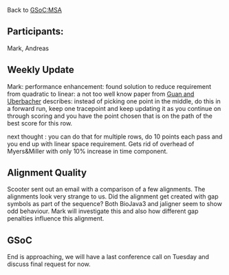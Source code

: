 Back to [[GSoC:MSA]]

==Participants:==
Mark,  Andreas

==Weekly Update==

Mark: performance enhancement: found solution to reduce requirement from quadratic to linear: a not too well know paper from [http://www.osti.gov/bridge/purl.cover.jsp?purl=/10168027-kXI3LM/native/ Guan and Uberbacher] describes: instead of picking one point in the middle, do this in a forward run, keep one tracepoint and keep updating it as you continue on through scoring and you have the point chosen that is on the path of the best score for this row.

next thought : you can do that for multiple rows, do 10 points each pass and you end up with linear space requirement. Gets rid of overhead of Myers&Miller with only 10% increase in time component.

== Alignment Quality ==

Scooter sent out an email with a comparison of a few alignments. The alignments look very strange to us. Did the alignment get created with gap symbols as part of the sequence? Both BioJava3 and jaligner seem to show odd behaviour. Mark will investigate this and also how different gap penalties influence this alignment.

== GSoC == 

End is approaching, we will have a last conference call on Tuesday and discuss final request for now.